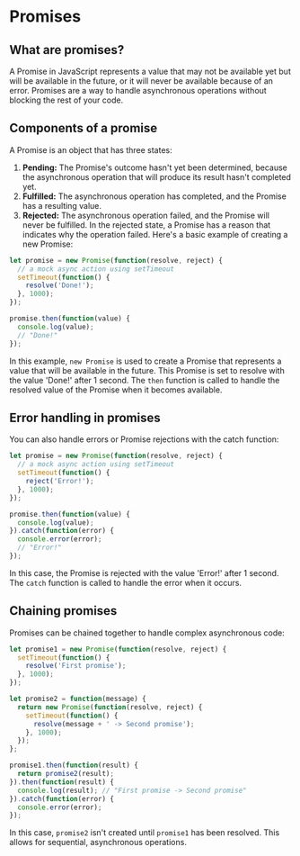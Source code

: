# Promises

## What are promises?
A Promise in JavaScript represents a value that may not be available yet but will be available in the future, or it will never be available because of an error. Promises are a way to handle asynchronous operations without blocking the rest of your code.

## Components of a promise
A Promise is an object that has three states:

1. **Pending:** The Promise's outcome hasn't yet been determined, because the asynchronous operation that will produce its result hasn't completed yet.
2. **Fulfilled:** The asynchronous operation has completed, and the Promise has a resulting value.
3. **Rejected:** The asynchronous operation failed, and the Promise will never be fulfilled. In the rejected state, a Promise has a reason that indicates why the operation failed.
Here's a basic example of creating a new Promise:
```js copy
let promise = new Promise(function(resolve, reject) {
  // a mock async action using setTimeout
  setTimeout(function() {
    resolve('Done!');
  }, 1000);
});

promise.then(function(value) {
  console.log(value);
  // "Done!"
});
```

In this example, `new Promise` is used to create a Promise that represents a value that will be available in the future. This Promise is set to resolve with the value 'Done!' after 1 second. The `then` function is called to handle the resolved value of the Promise when it becomes available.

## Error handling in promises
You can also handle errors or Promise rejections with the catch function:
```js copy
let promise = new Promise(function(resolve, reject) {
  // a mock async action using setTimeout
  setTimeout(function() {
    reject('Error!');
  }, 1000);
});

promise.then(function(value) {
  console.log(value);
}).catch(function(error) {
  console.error(error);
  // "Error!"
});
```
In this case, the Promise is rejected with the value 'Error!' after 1 second. The `catch` function is called to handle the error when it occurs.

## Chaining promises
Promises can be chained together to handle complex asynchronous code:
```js copy
let promise1 = new Promise(function(resolve, reject) {
  setTimeout(function() {
    resolve('First promise');
  }, 1000);
});

let promise2 = function(message) {
  return new Promise(function(resolve, reject) {
    setTimeout(function() {
      resolve(message + ' -> Second promise');
    }, 1000);
  });
};

promise1.then(function(result) {
  return promise2(result);
}).then(function(result) {
  console.log(result); // "First promise -> Second promise"
}).catch(function(error) {
  console.error(error);
});
```

In this case, `promise2` isn't created until `promise1` has been resolved. This allows for sequential, asynchronous operations.
